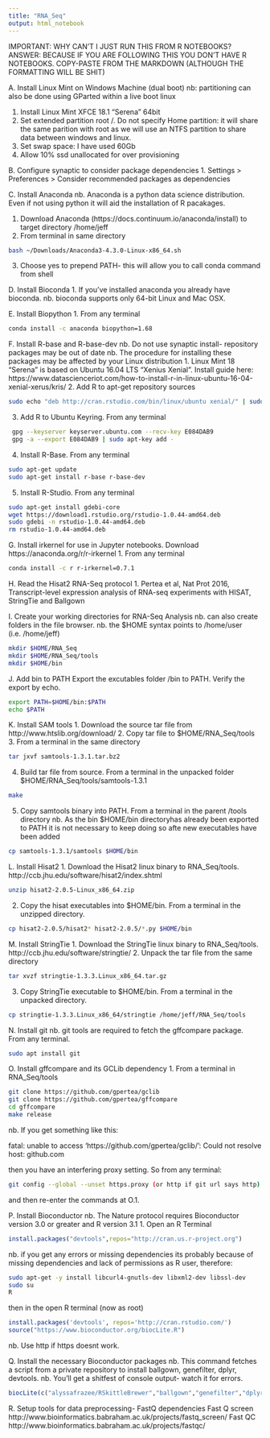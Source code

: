 ```yaml
---
title: "RNA_Seq"
output: html_notebook
---
```


IMPORTANT: WHY CAN'T I JUST RUN THIS FROM R NOTEBOOKS?
ANSWER: BECAUSE IF YOU ARE FOLLOWING THIS YOU DON'T HAVE R NOTEBOOKS. COPY-PASTE FROM THE MARKDOWN (ALTHOUGH THE FORMATTING WILL BE SHIT)

A. Install Linux Mint on Windows Machine (dual boot)
nb: partitioning can also be done using GParted within a live boot linux

1. Install Linux Mint XFCE 18.1 “Serena” 64bit
2. Set extended partition root /. Do not specify Home partition: it will share the same parition with root as we will use an NTFS partition to share data between windows and linux.
3. Set swap space: I have used 60Gb
4. Allow 10% ssd unallocated for over provisioning

B. Configure synaptic to consider package dependencies
1. Settings > Preferences > Consider recommended packages as dependencies

C. Install Anaconda
nb. Anaconda is a python data science distribution. Even if not using python it will aid the installation of R pacakages.

1. Download Anaconda (https://docs.continuum.io/anaconda/install) to target directory /home/jeff
2. From terminal in same directory



```bash
bash ~/Downloads/Anaconda3-4.3.0-Linux-x86_64.sh
```

3. Choose yes to prepend PATH- this will allow you to call conda command from shell

D. Install Bioconda
1. If you’ve installed anaconda you already have bioconda. nb. bioconda supports only 64-bit Linux and Mac OSX.

E. Install Biopython
1. From any terminal

```bash
conda install -c anaconda biopython=1.68 
```

F. Install R-base and R-base-dev
nb. Do not use synaptic install- repository packages may be out of date
nb. The procedure for installing these packages may be affected by your Linux distribution
1. Linux Mint 18 “Serena” is based on Ubuntu 16.04 LTS “Xenius Xenial”. Install guide here: https://www.datascienceriot.com/how-to-install-r-in-linux-ubuntu-16-04-xenial-xerus/kris/
2. Add R to apt-get repository sources

```bash
sudo echo "deb http://cran.rstudio.com/bin/linux/ubuntu xenial/" | sudo tee -a /etc/apt/sources.list
```

3. Add R to Ubuntu Keyring. From any terminal

```bash
 gpg --keyserver keyserver.ubuntu.com --recv-key E084DAB9
 gpg -a --export E084DAB9 | sudo apt-key add -
```

4. Install R-Base. From any terminal

```bash
sudo apt-get update
sudo apt-get install r-base r-base-dev
```

5. Install R-Studio. From any terminal

```bash
sudo apt-get install gdebi-core
wget https://download1.rstudio.org/rstudio-1.0.44-amd64.deb
sudo gdebi -n rstudio-1.0.44-amd64.deb
rm rstudio-1.0.44-amd64.deb
```

G. Install irkernel for use in Jupyter notebooks. Download https://anaconda.org/r/r-irkernel
1. From any terminal

```bash
conda install -c r r-irkernel=0.7.1
```

H. Read the Hisat2 RNA-Seq protocol
1. Pertea et al, Nat Prot 2016, Transcript-level expression analysis of RNA-seq experiments with HISAT, StringTie and Ballgown

I. Create your working directories for RNA-Seq Analysis
nb. can also create folders in the file browser.
nb. the $HOME syntax points to /home/user (i.e. /home/jeff)

```bash
mkdir $HOME/RNA_Seq
mkdir $HOME/RNA_Seq/tools
mkdir $HOME/bin
```

J. Add bin to PATH
Export the excutables folder /bin to PATH. Verify the export by echo.

```bash
export PATH=$HOME/bin:$PATH
echo $PATH
```

K. Install SAM tools
1. Download the source tar file from http://www.htslib.org/download/
2. Copy tar file to $HOME/RNA_Seq/tools
3. From a terminal in the same directory

```bash
tar jxvf samtools-1.3.1.tar.bz2
```

4. Build tar file from source. From a terminal in the unpacked folder $HOME/RNA_Seq/tools/samtools-1.3.1

```bash
make
```

5. Copy samtools binary into PATH. From a terminal in the parent /tools directory
nb. As the bin $HOME/bin directoryhas already been exported to PATH it is not necessary to keep doing so afte new executables have been added

```bash
cp samtools-1.3.1/samtools $HOME/bin 
```

L. Install Hisat2
1. Download the Hisat2 linux binary to RNA_Seq/tools. http://ccb.jhu.edu/software/hisat2/index.shtml

```bash
unzip hisat2-2.0.5-Linux_x86_64.zip
```

2. Copy the hisat executables into $HOME/bin. From a terminal in the unzipped directory.

```bash
cp hisat2-2.0.5/hisat2* hisat2-2.0.5/*.py $HOME/bin
```

M. Install StringTie
1. Download the StringTie linux binary to RNA_Seq/tools. http://ccb.jhu.edu/software/stringtie/
2. Unpack the tar file from the same directory

```bash
tar xvzf stringtie-1.3.3.Linux_x86_64.tar.gz
```

3. Copy StringTie executable to $HOME/bin. From a terminal in the unpacked directory.

```bash
cp stringtie-1.3.3.Linux_x86_64/stringtie /home/jeff/RNA_Seq/tools
```

N. Install git
nb. git tools are required to fetch the gffcompare package. From any terminal.

```bash
sudo apt install git
```

O. Install gffcompare and its GCLib dependency
1. From a terminal in RNA_Seq/tools

```bash
git clone https://github.com/gpertea/gclib
git clone https://github.com/gpertea/gffcompare
cd gffcompare
make release
```

nb. If you get something like this:

fatal: unable to access 'https://github.com/gpertea/gclib/': Could not resolve host: github.com

then you have an interfering proxy setting. So from any terminal:

```bash
git config --global --unset https.proxy (or http if git url says http)
```

and then re-enter the commands at O.1.

P. Install Bioconductor
nb. The Nature protocol requires Bioconductor version 3.0 or greater and R version 3.1
1. Open an R Terminal

```r
install.packages("devtools",repos="http://cran.us.r-project.org")
```

nb. if you get any errors or missing dependencies its probably because of missing dependencies and lack of permissions as R user, therefore:

```bash
sudo apt-get -y install libcurl4-gnutls-dev libxml2-dev libssl-dev
sudo su
R
```

then in the open R terminal (now as root)

```r
install.packages('devtools', repos='http://cran.rstudio.com/')
source("https://www.bioconductor.org/biocLite.R")
```

nb. Use http if https doesnt work.

Q. Install the necessary Bioconductor packages
nb. This command fetches a script from a private repository to install ballgown, genefilter, dplyr, devtools.
nb. You'll get a shitfest of console output- watch it for errors.

```r
biocLite(c("alyssafrazee/RSkittleBrewer","ballgown","genefilter","dplyr","devtools"))
```

R. Setup tools for data preprocessing- 
FastQ dependencies
Fast Q screen http://www.bioinformatics.babraham.ac.uk/projects/fastq_screen/
Fast QC http://www.bioinformatics.babraham.ac.uk/projects/fastqc/

